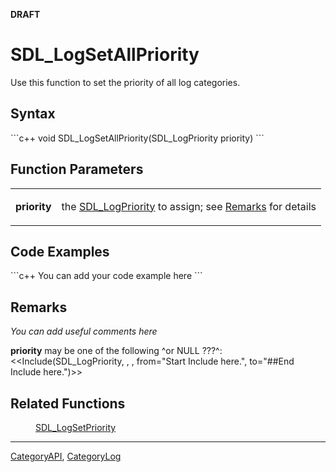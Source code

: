 <!-- pragma section-numbers off -->
<!-- pragma camelcase off -->
'''DRAFT'''

= SDL_LogSetAllPriority =
Use this function to set the priority of all log categories.


== Syntax ==
```c++
void SDL_LogSetAllPriority(SDL_LogPriority priority)
```

== Function Parameters ==
{|
|'''priority'''
|the [[SDL_LogPriority]] to assign; see [[#Remarks|Remarks]] for details
|}

== Code Examples ==
```c++
You can add your code example here
```

== Remarks ==
''You can add useful comments here''

'''priority''' may be one of the following ^or NULL ???^:
<<Include(SDL_LogPriority, , , from="Start Include here.", to="##End Include here.")>>

== Related Functions ==
:[[SDL_LogSetPriority]]

----
[[CategoryAPI]], [[CategoryLog]]
